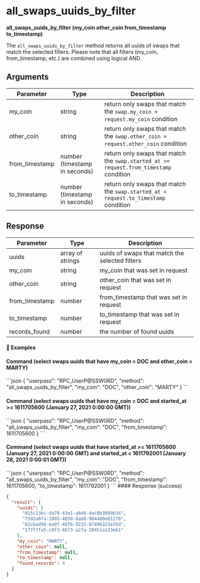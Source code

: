 
# all\_swaps\_uuids\_by\_filter

**all\_swaps\_uuids\_by\_filter (my\_coin other\_coin from\_timestamp to\_timestamp)**

The `all_swaps_uuids_by_filter` method returns all uuids of swaps that match the selected filters. Please note that all filters (my\_coin, from\_timestamp, etc.) are combined using logical AND.

## Arguments

| Parameter       | Type                          | Description                                                                            |
| --------------- | ----------------------------- | -------------------------------------------------------------------------------------- |
| my\_coin        | string                        | return only swaps that match the `swap.my_coin = request.my_coin` condition            |
| other\_coin     | string                        | return only swaps that match the `swap.other_coin = request.other_coin` condition      |
| from\_timestamp | number (timestamp in seconds) | return only swaps that match the `swap.started_at >= request.from_timestamp` condition |
| to\_timestamp   | number (timestamp in seconds) | return only swaps that match the `swap.started_at < request.to_timestamp` condition    |

## Response

| Parameter       | Type             | Description                                    |
| --------------- | ---------------- | ---------------------------------------------- |
| uuids           | array of strings | uuids of swaps that match the selected filters |
| my\_coin        | string           | my\_coin that was set in request               |
| other\_coin     | string           | other\_coin that was set in request            |
| from\_timestamp | number           | from\_timestamp that was set in request        |
| to\_timestamp   | number           | to\_timestamp that was set in request          |
| records\_found  | number           | the number of found uuids                      |

#### 📌 Examples

#### Command (select swaps uuids that have my\_coin = DOC and other\_coin = MARTY)

<CodeGroup title="" tag="POST" label="all_swaps_uuids_by_filter" mm2MethodDecorate="true">
  ```json
  {
    "userpass": "RPC_UserP@SSW0RD",
    "method": "all_swaps_uuids_by_filter",
    "my_coin": "DOC",
    "other_coin": "MARTY"
  }
  ```
</CodeGroup>

#### Command (select swaps uuids that have my\_coin = DOC and started\_at >= 1611705600 (January 27, 2021 0:00:00 GMT))

<CodeGroup title="" tag="POST" label="all_swaps_uuids_by_filter" mm2MethodDecorate="true">
  ```json
  {
    "userpass": "RPC_UserP@SSW0RD",
    "method": "all_swaps_uuids_by_filter",
    "my_coin": "DOC",
    "from_timestamp": 1611705600
  }
  ```
</CodeGroup>

#### Command (select swaps uuids that have started\_at >= 1611705600 (January 27, 2021 0:00:00 GMT) and started\_at \< 1611792001 (January 28, 2021 0:00:01 GMT))

<CodeGroup title="" tag="POST" label="all_swaps_uuids_by_filter" mm2MethodDecorate="true">
  ```json
  {
    "userpass": "RPC_UserP@SSW0RD",
    "method": "all_swaps_uuids_by_filter",
    "my_coin": "DOC",
    "from_timestamp": 1611705600,
    "to_timestamp": 1611792001
  }
  ```
</CodeGroup>

<CollapsibleSection expandedText="Hide Response" collapsedText="Show Response">
  #### Response (success)

  ```json
  {
    "result": {
      "uuids": [
        "015c13bc-da79-43e1-a6d4-4ac8b3099b34",
        "7592a07a-2805-4050-8ab8-984480e812f0",
        "82cbad96-ea9f-40fb-9225-07496323e35d",
        "177f7fa5-c9f3-4673-a2fa-28451a123e61"
      ],
      "my_coin": "MARTY",
      "other_coin": null,
      "from_timestamp": null,
      "to_timestamp": null,
      "found_records": 4
    }
  }
  ```
</CollapsibleSection>
